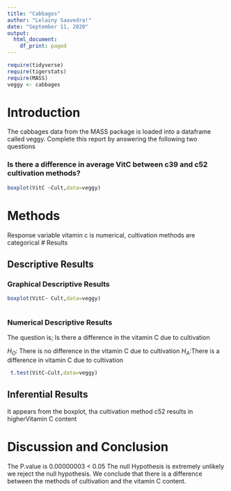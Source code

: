 ```yaml
---
title: "Cabbages"
author: "Lelainy Saavedra!"
date: "September 11, 2020"
output:
  html_document:
    df_print: paged
---
```


```r
require(tidyverse)
require(tigerstats)
require(MASS)
veggy <- cabbages
```

# Introduction

<!--In this section you explain what you are trying to show.  Where did the data come from?  What is the research or other question you are trying to answer?!-->
 The cabbages data from the MASS package is loaded into a dataframe called veggy. Complete this report by answering the following two questions  
 
### Is there a difference in average VitC between c39 and c52 cultivation methods?  
```r
boxplot(VitC ~Cult,data=veggy)
```



# Methods

<!--Decide on your methods:  use "variable analysis" or other appropriate descriptors.  Make sure to choose at least one graphical method and at least one numerical method.!-->

Response variable vitamin c is numerical, cultivation methods are categorical
# Results



<!--Divide this section into two sub-sections:  One for your descriptive  results and one for your inferential results.!-->

## Descriptive Results

### Graphical Descriptive Results

<!--Graphical results here.  Make sure to show your code.  Provide appropriate labels for axes, giving units if possible, and provide a good title for the graph, too.  Use the graphical results to describe the patterns if any that exist in the data as focused toward the research question!-->
```r
boxplot(VitC~ Cult,data=veggy)


```






```r

```

### Numerical Descriptive Results
The question is; Is there a difference in the vitamin C due to cultivation

$H_O$: There is no difference in the vitamin C due to cultivation
$H_A$:There is a difference in vitamin C due to cultivation

```r
 t.test(VitC~Cult,data=veggy)
```


<!--Numerical results go here. Use the numerical results to describe the patterns if any that exist in the data as focused toward the research question!-->



## Inferential Results


It appears from the boxplot, tha cultivation method c52 results in higherVitamin C content




<!--State hypothesis clearly.  Make sure your discussion of the inferential test covers all the aspects that the test output produces, such as test statistic, p-value etc.  Make a decision about the null hypothesis, explain the assumptions on which the selected test/procedure was based, and why the chosen procedure satisfys the assumptions and is appropriate to answer the research question!-->


# Discussion and Conclusion


The P.value is 0.00000003 < 0.05 The null Hypothesis is extremely unlikely we reject the null hypothesis.
We conclude that there is a difference between the methods of cultivation and the vitamin C content.

<!--Discussion and conclusion here.  If you found a relationship be sure to consider whether the relationship occurs because one of the variavbles causes the other, or whether they perhasps are related for some other reason.  Watch the chapter 6 videos from the GeorgeTown videos collection.!-->
